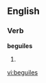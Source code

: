 
==English==

===Verb===
'''beguiles'''

# {{third-person singular of|[[beguile]]}}

[[vi:beguiles]]